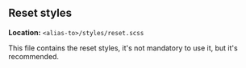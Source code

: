 
<Meta title="styles/reset" />

## Reset styles

**Location:** `<alias-to>/styles/reset.scss`

This file contains the reset styles, it's not mandatory to use it, but it's recommended.